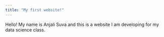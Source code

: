 ```yaml
---
title: "My first website!"
---
```


Hello! My name is Anjali Suva and this is a website I am developing for my data science class.
